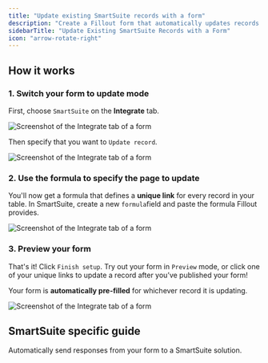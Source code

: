 ```yaml
---
title: "Update existing SmartSuite records with a form"
description: "Create a Fillout form that automatically updates records in SmartSuite whenever a respondent completes your form."
sidebarTitle: "Update Existing SmartSuite Records with a Form"
icon: "arrow-rotate-right"
---
```


## How it works

### **1. Switch your form to update mode**

First, choose `SmartSuite` on the **Integrate** tab.

<Frame>
  <img src="/images/Screenshot2025-02-17at10.37.22AM.png" alt="Screenshot of the Integrate tab of a form" />
</Frame>

Then specify that you want to `Update record`.

<Frame>
  <img src="/images/Screenshot2025-02-17at10.37.32AM.png" alt="Screenshot of the Integrate tab of a form" />
</Frame>

### **2. Use the formula to specify the page to update**

You'll now get a formula that defines a **unique link** for every record in your table. In SmartSuite, create a new `formula`field and paste the formula Fillout provides.

<Frame>
  <img src="/images/ScreenShot2023-10-19at5.51.27PM.png" alt="Screenshot of the Integrate tab of a form" />
</Frame>

### **3. Preview your form**

That's it\! Click `Finish setup`. Try out your form in `Preview` mode, or click one of your unique links to update a record after you’ve published your form\!

Your form is **automatically pre-filled** for whichever record it is updating.

<Frame>
  <img src="/images/Inv.png" alt="Screenshot of the Integrate tab of a form" />
</Frame>

## SmartSuite specific guide

<CardGroup cols={3}>
    <Card title="How to create a SmartSuite Form" href="/help/smartsuite" icon="table-list" iconType="regular" color="#FFC738">
    Automatically send responses from your form to a SmartSuite solution.
  </Card>
</CardGroup>

